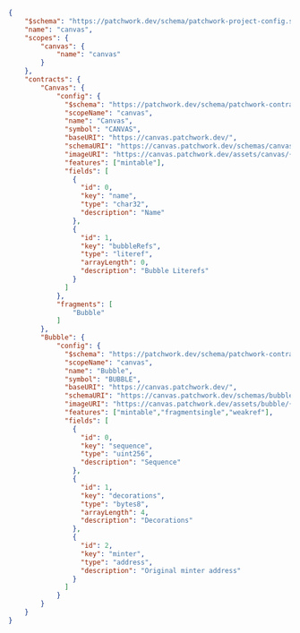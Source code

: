 
```json
{
    "$schema": "https://patchwork.dev/schema/patchwork-project-config.schema.json",
    "name": "canvas",
    "scopes": {
        "canvas": {
            "name": "canvas"
        }
    },
    "contracts": {
        "Canvas": {
            "config": {
              "$schema": "https://patchwork.dev/schema/patchwork-contract-config.schema.json",
              "scopeName": "canvas",
              "name": "Canvas",
              "symbol": "CANVAS",
              "baseURI": "https://canvas.patchwork.dev/",
              "schemaURI": "https://canvas.patchwork.dev/schemas/canvas.json",
              "imageURI": "https://canvas.patchwork.dev/assets/canvas/{tokenID}",
              "features": ["mintable"],
              "fields": [
                {
                  "id": 0,
                  "key": "name",
                  "type": "char32",
                  "description": "Name"
                },
                {
                  "id": 1,
                  "key": "bubbleRefs",
                  "type": "literef",
                  "arrayLength": 0,
                  "description": "Bubble Literefs"
                }
              ]
            },
            "fragments": [
                "Bubble"
            ]
        },
        "Bubble": {
            "config": {
              "$schema": "https://patchwork.dev/schema/patchwork-contract-config.schema.json",
              "scopeName": "canvas",
              "name": "Bubble",
              "symbol": "BUBBLE",
              "baseURI": "https://canvas.patchwork.dev/",
              "schemaURI": "https://canvas.patchwork.dev/schemas/bubble.json",
              "imageURI": "https://canvas.patchwork.dev/assets/bubble/{tokenID}",
              "features": ["mintable","fragmentsingle","weakref"],
              "fields": [
                {
                  "id": 0,
                  "key": "sequence",
                  "type": "uint256",
                  "description": "Sequence"
                },
                {
                  "id": 1,
                  "key": "decorations",
                  "type": "bytes8",
                  "arrayLength": 4,
                  "description": "Decorations"
                },
                {
                  "id": 2,
                  "key": "minter",
                  "type": "address",
                  "description": "Original minter address"
                }
              ]
            }
        }
    }
}
```